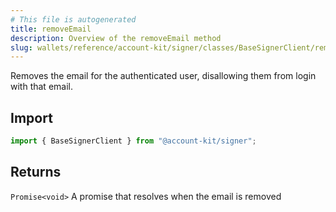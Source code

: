 ```yaml
---
# This file is autogenerated
title: removeEmail
description: Overview of the removeEmail method
slug: wallets/reference/account-kit/signer/classes/BaseSignerClient/removeEmail
---
```


Removes the email for the authenticated user, disallowing them from login with that email.

## Import

```ts
import { BaseSignerClient } from "@account-kit/signer";
```

## Returns

`Promise<void>`
A promise that resolves when the email is removed
